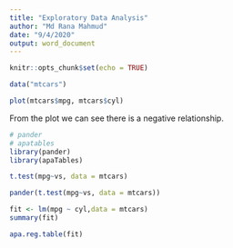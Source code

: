 ```yaml
---
title: "Exploratory Data Analysis"
author: "Md Rana Mahmud"
date: "9/4/2020"
output: word_document
---
```


```r
knitr::opts_chunk$set(echo = TRUE)
```

```r
data("mtcars")
```


```r
plot(mtcars$mpg, mtcars$cyl)
```
From the plot we can see there is a negative relationship.


```r
# pander
# apatables
library(pander)
library(apaTables)
```

```r
t.test(mpg~vs, data = mtcars)
```



```r
pander(t.test(mpg~vs, data = mtcars))
```

```r
fit <- lm(mpg ~ cyl,data = mtcars)
summary(fit)
```

```r
apa.reg.table(fit)
```

